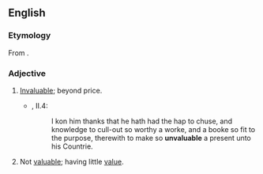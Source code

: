 ==English==

===Etymology===
From {{prefix|un|valuable|lang=en}}.

===Adjective===
{{en-adj}}

# {{lb|en|obsolete}} [[invaluable|Invaluable]]; beyond price. {{defdate|16th-18th c.}}
#* {{RQ:Flr Mntgn Essays}}, II.4:
#*: I kon him thanks that he hath had the hap to chuse, and knowledge to cull-out so worthy a worke, and a booke so fit to the purpose, therewith to make so '''unvaluable''' a present unto his Countrie.
# {{lb|en|rare}} Not [[valuable]]; having little [[value]]. {{defdate|from 17th c.}}